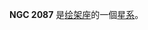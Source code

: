 {{NGCInfoBox|NGCID=NGC 2087|發現者=約翰·弗里德里希·威廉·赫歇爾|發現日期=1834年12月6日|其他編號=ESO 159-26,IRAS05433-5533|曆元=J2000.0|赤經=5時44分16.1秒
|赤緯=-55°31'59"|星座=绘架座|星體=星系|星等=13.8|表面亮度=12.9|藍等=14.7}}

'''NGC 2087''' 是[[绘架座|绘架座]]的一個[[星系|星系]]。

{{NGCReference|2087}}
{{Catalogs|NGC=2087}}